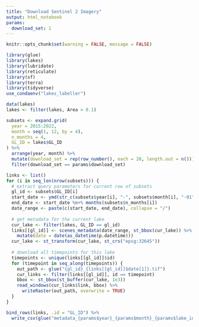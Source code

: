 ```yaml
---
title: "Download Sentinel 2 Imagery"
output: html_notebook
params:
  download_set: 1
---
```


```r
knitr::opts_chunk$set(warning = FALSE, message = FALSE)
```

```r
library(glue)
library(lakes)
library(lubridate)
library(reticulate)
library(sf)
library(terra)
library(tidyverse)
use_condaenv("lakes_labeller")
```


```r
data(lakes)
lakes <- filter(lakes, Area > 0.1)
```

```r
subsets <- expand.grid(
  year = 2015:2022,
  month = seq(1, 12, by = 4),
  n_months = 4,
  GL_ID = lakes$GL_ID
) %>%
  arrange(year, month) %>%
  mutate(download_set = rep(row_number(), each = 20, length.out = n())) %>%
  filter(download_set == params$download_set)
```


```r
links <- list()
for (i in seq_len(nrow(subsets))) {
  # extract query parameters for current row of subsets
  gl_id <- subsets$GL_ID[i]
  start_date <- ymd(str_c(subsets$year[i], "-", subsets$month[i], "-01"))
  end_date <- start_date %m+% months(subsets$n_months[i])
  date_range <- paste(c(start_date, end_date), collapse = "/")
  
  # get metadata for the current lake
  cur_lake <- filter(lakes, GL_ID == gl_id)
  links[[gl_id]] <- scenes_metadata(date_range, st_bbox(cur_lake)) %>%
    mutate(date = date(as_datetime(p.datetime)))
  cur_lake <- st_transform(cur_lake, st_crs("epsg:32645"))
  
  # download all timepoints for this lake
  timepoints <- unique(links[[gl_id]]$id)
  for (timepoint in seq_along(timepoints)) {
    out_path <- glue("{gl_id}_{links[[gl_id]]$date[1]}.tif")
    cur_links <- filter(links[[gl_id]], id == timepoint)
    bbox <- st_bbox(st_buffer(cur_lake, 1e3))
    read_windows(cur_links$link, bbox) %>%
      writeRaster(out_path, overwrite = TRUE)
  }
}
```

```r
bind_rows(links, .id = "GL_ID") %>%
  write_csv(glue("metadata_{params$year}_{params$month}_{params$lake_ids[1]}-{params$lake_ids[2]}.csv"))
```

```r
```

